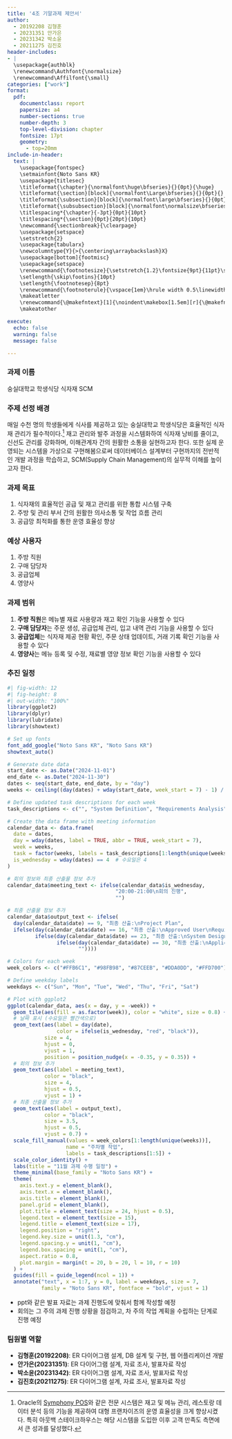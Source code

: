 ```yaml
---
title: '4조 기말과제 제안서'
author: 
  - 20192208 김형훈
  - 20231351 안가은
  - 20231342 박소윤
  - 20211275 김진호
header-includes:
- |
  \usepackage{authblk}
  \renewcommand\Authfont{\normalsize}
  \renewcommand\Affilfont{\small}
categories: ["work"]
format: 
  pdf:
    documentclass: report
    papersize: a4
    number-sections: true
    number-depth: 3
    top-level-division: chapter
    fontsize: 17pt
    geometry:
      - top=20mm
include-in-header: 
  text: |
    \usepackage{fontspec}
    \setmainfont{Noto Sans KR}
    \usepackage{titlesec}
    \titleformat{\chapter}{\normalfont\huge\bfseries}{}{0pt}{\huge}
    \titleformat{\section}[block]{\normalfont\Large\bfseries}{}{0pt}{}
    \titleformat{\subsection}[block]{\normalfont\large\bfseries}{}{0pt}{}
    \titleformat{\subsubsection}[block]{\normalfont\normalsize\bfseries}{}{0pt}{}
    \titlespacing*{\chapter}{-3pt}{0pt}{10pt}
    \titlespacing*{\section}{0pt}{20pt}{10pt}
    \newcommand{\sectionbreak}{\clearpage}
    \usepackage{setspace}
    \setstretch{2}
    \usepackage{tabularx}
    \newcolumntype{Y}{>{\centering\arraybackslash}X}
    \usepackage[bottom]{footmisc}
    \usepackage{setspace}
    \renewcommand{\footnotesize}{\setstretch{1.2}\fontsize{9pt}{11pt}\selectfont}
    \setlength{\skip\footins}{10pt}
    \setlength{\footnotesep}{8pt}
    \renewcommand{\footnoterule}{\vspace{1em}\hrule width 0.5\linewidth\vspace{1em}}
    \makeatletter
    \renewcommand{\@makefntext}[1]{\noindent\makebox[1.5em][r]{\@makefnmark}\hspace{0.5em}#1}
    \makeatother

execute:
  echo: false
  warning: false
  message: false

---
```


### 과제 이름

숭실대학교 학생식당 식자재 SCM

### 주제 선정 배경

매일 수천 명의 학생들에게 식사를 제공하고 있는 숭실대학교 학생식당은 효율적인 식자재 관리가 필수적이다.[^1] 재고 관리와 발주 과정을 시스템화하여 식자재 낭비를 줄이고, 신선도 관리를 강화하며, 이해관계자 간의 원활한 소통을 실현하고자 한다. 또한 실제 운영되는 시스템을 가상으로 구현해봄으로써 데이터베이스 설계부터 구현까지의 전반적인 개발 과정을 학습하고, SCM(Supply Chain Management)의 실무적 이해를 높이고자 한다.

[^1]: Oracle의 [Symphony POS](https://www.oracle.com/kr/food-beverage/restaurant-pos-systems/restaurant-inventory-management-software/?er=228062#cost-reports)와 같은 전문 시스템은 재고 및 메뉴 관리, 레스토랑 데이터 분석 등의 기능을 제공하여 대형 프랜차이즈의 운영 효율성을 크게 향상시켰다. 특히 아웃백 스테이크하우스는 해당 시스템을 도입한 이후 고객 만족도 측면에서 큰 성과를 달성했다.

### 과제 목표

1. 식자재의 효율적인 공급 및 재고 관리를 위한 통합 시스템 구축
2. 주방 및 관리 부서 간의 원활한 의사소통 및 작업 흐름 관리
3. 공급망 최적화를 통한 운영 효율성 향상

### 예상 사용자

1. 주방 직원
2. 구매 담당자
3. 공급업체
4. 영양사

### 과제 범위

1. **주방 직원**은 메뉴별 재료 사용량과 재고 확인 기능을 사용할 수 있다
2. **구매 담당자**는 주문 생성, 공급업체 관리, 입고 내역 관리 기능을 사용할 수 있다
3. **공급업체**는 식자재 제공 현황 확인, 주문 상태 업데이트, 거래 기록 확인 기능을 사용할 수 있다
4. **영양사**는 메뉴 등록 및 수정, 재료별 영양 정보 확인 기능을 사용할 수 있다

### 추진 일정

```r
#| fig-width: 12
#| fig-height: 8
#| out-width: "100%"
library(ggplot2)
library(dplyr)
library(lubridate)
library(showtext)

# Set up fonts
font_add_google("Noto Sans KR", "Noto Sans KR")
showtext_auto()

# Generate date data
start_date <- as.Date("2024-11-01")
end_date <- as.Date("2024-11-30")
dates <- seq(start_date, end_date, by = "day")
weeks <- ceiling((day(dates) + wday(start_date, week_start = 7) - 1) / 7)

# Define updated task descriptions for each week
task_descriptions <- c("", "System Definition", "Requirements Analysis", "Component Design", "Implementation")

# Create the data frame with meeting information
calendar_data <- data.frame(
  date = dates,
  day = wday(dates, label = TRUE, abbr = TRUE, week_start = 7),
  week = weeks,
  task = factor(weeks, labels = task_descriptions[1:length(unique(weeks))]),
  is_wednesday = wday(dates) == 4  # 수요일은 4
)

# 회의 정보와 최종 산출물 정보 추가
calendar_data$meeting_text <- ifelse(calendar_data$is_wednesday, 
                                   "20:00-21:00\n회의 진행", 
                                   "")

# 최종 산출물 정보 추가
calendar_data$output_text <- ifelse(
  day(calendar_data$date) == 9, "최종 산출:\nProject Plan",
  ifelse(day(calendar_data$date) == 16, "최종 산출:\nApproved User\nRequirements",
         ifelse(day(calendar_data$date) == 23, "최종 산출:\nSystem Design, \nSQL Script",
                ifelse(day(calendar_data$date) == 30, "최종 산출:\nApplication Code,\n발표 자료", 
                       ""))))

# Colors for each week
week_colors <- c("#FFB6C1", "#98FB98", "#87CEEB", "#DDA0DD", "#FFD700")

# Define weekday labels
weekdays <- c("Sun", "Mon", "Tue", "Wed", "Thu", "Fri", "Sat")

# Plot with ggplot2
ggplot(calendar_data, aes(x = day, y = -week)) +
  geom_tile(aes(fill = as.factor(week)), color = "white", size = 0.8) +
  # 날짜 표시 (수요일은 빨간색으로)
  geom_text(aes(label = day(date),
                color = ifelse(is_wednesday, "red", "black")),
            size = 4,
            hjust = 0,
            vjust = 1,
            position = position_nudge(x = -0.35, y = 0.35)) +
  # 회의 정보 추가
  geom_text(aes(label = meeting_text),
            color = "black",
            size = 4,
            hjust = 0.5,
            vjust = 1) +
  # 최종 산출물 정보 추가
  geom_text(aes(label = output_text),
            color = "black",
            size = 3.5,
            hjust = 0.5,
            vjust = 0.7) +
  scale_fill_manual(values = week_colors[1:length(unique(weeks))], 
                   name = "주차별 작업", 
                   labels = task_descriptions[1:5]) +
  scale_color_identity() +
  labs(title = "11월 과제 수행 일정") +
  theme_minimal(base_family = "Noto Sans KR") +
  theme(
    axis.text.y = element_blank(),
    axis.text.x = element_blank(),
    axis.title = element_blank(),
    panel.grid = element_blank(),
    plot.title = element_text(size = 24, hjust = 0.5),
    legend.text = element_text(size = 15),
    legend.title = element_text(size = 17),
    legend.position = "right",
    legend.key.size = unit(1.3, "cm"),
    legend.spacing.y = unit(1, "cm"),
    legend.box.spacing = unit(1, "cm"),
    aspect.ratio = 0.8,
    plot.margin = margin(t = 20, b = 20, l = 10, r = 10)
  ) +
  guides(fill = guide_legend(ncol = 1)) +
  annotate("text", x = 1:7, y = 0, label = weekdays, size = 7,
           family = "Noto Sans KR", fontface = "bold", vjust = 1)
```

- ppt와 같은 발표 자료는 과제 진행도에 맞춰서 함께 작성할 예정
- 회의는 그 주의 과제 진행 상황을 점검하고, 차 주의 작업 계획을 수립하는 단계로 진행 예정

### 팀원별 역할

- **김형훈(20192208)**: ER 다이어그램 설계, DB 설계 및 구현, 웹 어플리케이션 개발
- **안가은(20231351)**: ER 다이어그램 설계, 자료 조사, 발표자료 작성
- **박소윤(20231342)**: ER 다이어그램 설계, 자료 조사, 발표자료 작성
- **김진호(20211275)**: ER 다이어그램 설계, 자료 조사, 발표자료 작성
